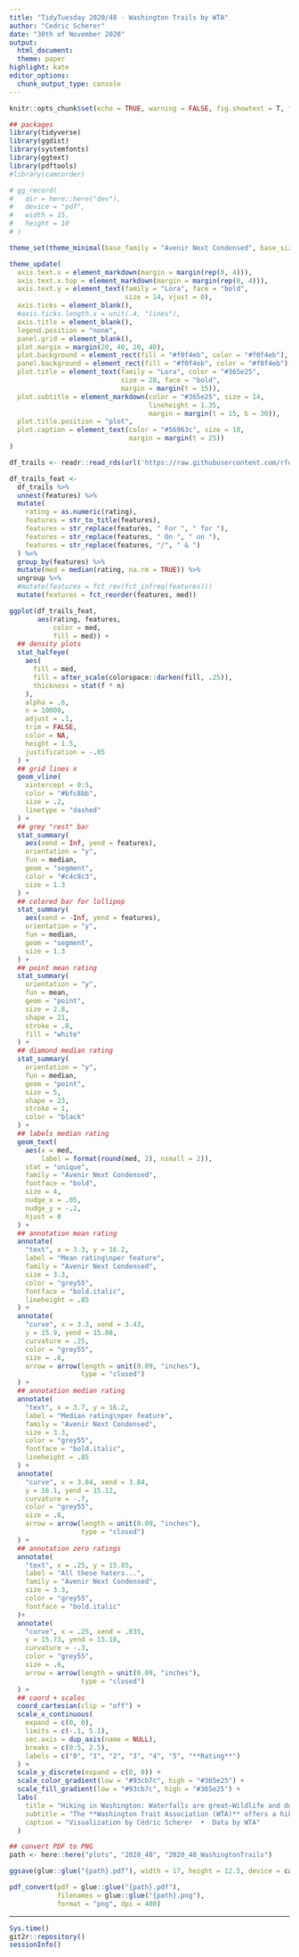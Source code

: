 ```yaml
---
title: "TidyTuesday 2020/48 - Washington Trails by WTA"
author: "Cedric Scherer"
date: "30th of November 2020"
output:
  html_document:
  theme: paper
highlight: kate
editor_options:
  chunk_output_type: console
---
```

  
```r
knitr::opts_chunk$set(echo = TRUE, warning = FALSE, fig.showtext = T, fig.retina = 1)
```

```r
## packages
library(tidyverse)
library(ggdist)
library(systemfonts)
library(ggtext)
library(pdftools)
#library(camcorder)

# gg_record(
#   dir = here::here("dev"),
#   device = "pdf",
#   width = 15, 
#   height = 10
# )

theme_set(theme_minimal(base_family = "Avenir Next Condensed", base_size = 16))

theme_update(
  axis.text.x = element_markdown(margin = margin(rep(0, 4))),
  axis.text.x.top = element_markdown(margin = margin(rep(0, 4))),
  axis.text.y = element_text(family = "Lora", face = "bold", 
                             size = 14, vjust = 0),
  axis.ticks = element_blank(),
  #axis.ticks.length.x = unit(.4, "lines"),
  axis.title = element_blank(),
  legend.position = "none",
  panel.grid = element_blank(),
  plot.margin = margin(20, 40, 20, 40),
  plot.background = element_rect(fill = "#f0f4eb", color = "#f0f4eb"),
  panel.background = element_rect(fill = "#f0f4eb", color = "#f0f4eb"),
  plot.title = element_text(family = "Lora", color = "#365e25", 
                            size = 28, face = "bold",
                            margin = margin(t = 15)),
  plot.subtitle = element_markdown(color = "#365e25", size = 14,
                                   lineheight = 1.35,
                                   margin = margin(t = 15, b = 30)),
  plot.title.position = "plot",
  plot.caption = element_text(color = "#56963c", size = 10,
                              margin = margin(t = 25))
)
```

```r
df_trails <- readr::read_rds(url('https://raw.githubusercontent.com/rfordatascience/tidytuesday/master/data/2020/2020-11-24/hike_data.rds'))
```

```r
df_trails_feat <-
  df_trails %>% 
  unnest(features) %>% 
  mutate(
    rating = as.numeric(rating),
    features = str_to_title(features),
    features = str_replace(features, " For ", " for "),
    features = str_replace(features, " On ", " on "),
    features = str_replace(features, "/", " & ")
  ) %>% 
  group_by(features) %>% 
  mutate(med = median(rating, na.rm = TRUE)) %>% 
  ungroup %>% 
  #mutate(features = fct_rev(fct_infreq(features)))
  mutate(features = fct_reorder(features, med))
```

```r
ggplot(df_trails_feat, 
       aes(rating, features, 
           color = med, 
           fill = med)) +
  ## density plots
  stat_halfeye(
    aes(
      fill = med,
      fill = after_scale(colorspace::darken(fill, .25)),
      thickness = stat(f * n)
    ),
    alpha = .6,
    n = 10000,
    adjust = .1, 
    trim = FALSE,
    color = NA,
    height = 1.5,
    justification = -.05
  ) +
  ## grid lines x
  geom_vline(
    xintercept = 0:5,
    color = "#bfc8bb",
    size = .2,
    linetype = "dashed"
  ) +
  ## grey "rest" bar
  stat_summary(
    aes(xend = Inf, yend = features),
    orientation = "y",
    fun = median,
    geom = "segment",
    color = "#c4c8c3",
    size = 1.3
  ) +
  ## colored bar for lollipop
  stat_summary(
    aes(xend = -Inf, yend = features),
    orientation = "y",
    fun = median,
    geom = "segment",
    size = 1.3
  ) +
  ## point mean rating
  stat_summary(
    orientation = "y",
    fun = mean,
    geom = "point", 
    size = 2.8,
    shape = 21,
    stroke = .8,
    fill = "white"
  ) +
  ## diamond median rating
  stat_summary(
    orientation = "y",
    fun = median,
    geom = "point", 
    size = 5,
    shape = 23,
    stroke = 1,
    color = "black"
  ) +
  ## labels median rating
  geom_text(
    aes(x = med, 
        label = format(round(med, 2), nsmall = 2)),
    stat = "unique",
    family = "Avenir Next Condensed",
    fontface = "bold",
    size = 4,
    nudge_x = .05,
    nudge_y = -.2,
    hjust = 0
  ) +
  ## annotation mean rating
  annotate(
    "text", x = 3.3, y = 16.2,
    label = "Mean rating\nper feature",
    family = "Avenir Next Condensed",
    size = 3.3, 
    color = "grey55",
    fontface = "bold.italic", 
    lineheight = .85
  ) +
  annotate(
    "curve", x = 3.3, xend = 3.43,
    y = 15.9, yend = 15.08,
    curvature = .25,
    color = "grey55",
    size = .6,
    arrow = arrow(length = unit(0.09, "inches"),
                  type = "closed")
  ) +
  ## annotation median rating
  annotate(
    "text", x = 3.7, y = 16.2,
    label = "Median rating\nper feature",
    family = "Avenir Next Condensed",
    size = 3.3, 
    color = "grey55",
    fontface = "bold.italic", 
    lineheight = .85
  ) +
  annotate(
    "curve", x = 3.84, xend = 3.84,
    y = 16.1, yend = 15.12,
    curvature = -.7,
    color = "grey55",
    size = .6,
    arrow = arrow(length = unit(0.09, "inches"),
                  type = "closed")
  ) +
  ## annotation zero ratings
  annotate(
    "text", x = .25, y = 15.85,
    label = "All these haters...",
    family = "Avenir Next Condensed",
    size = 3.3, 
    color = "grey55",
    fontface = "bold.italic"
  )+
  annotate(
    "curve", x = .25, xend = .035,
    y = 15.73, yend = 15.18,
    curvature = -.3,
    color = "grey55",
    size = .6,
    arrow = arrow(length = unit(0.09, "inches"),
                  type = "closed")
  ) +
  ## coord + scales
  coord_cartesian(clip = "off") +
  scale_x_continuous(
    expand = c(0, 0), 
    limits = c(-.1, 5.1),
    sec.axis = dup_axis(name = NULL),
    breaks = c(0:5, 2.5),
    labels = c("0", "1", "2", "3", "4", "5", "**Rating**")
  ) +
  scale_y_discrete(expand = c(0, 0)) +
  scale_color_gradient(low = "#93cb7c", high = "#365e25") +
  scale_fill_gradient(low = "#93cb7c", high = "#365e25") +
  labs(
    title = "Hiking in Washington: Waterfalls are great—Wildlife and dogs rather not",
    subtitle = "The **Washington Trait Association (WTA)** offers a hiking guide that claims top be *“the most comprehensive database of hikes in Washington”*. It comprises content written by local hiking experts and user submitted information<br>such as ratings for each trail and specification of certain features. The plot shows the overall rating of 1,924 Washington trails listed in the WTA database grouped by its features and ordered by the highest median rating.",
    caption = "Visualization by Cédric Scherer  •  Data by WTA"
  ) 
```

```r
## convert PDF to PNG
path <- here::here("plots", "2020_48", "2020_48_WashingtonTrails")

ggsave(glue::glue("{path}.pdf"), width = 17, height = 12.5, device = cairo_pdf)

pdf_convert(pdf = glue::glue("{path}.pdf"), 
            filenames = glue::glue("{path}.png"),
            format = "png", dpi = 400)
```

***

```r
Sys.time()
git2r::repository()
sessionInfo()
```
